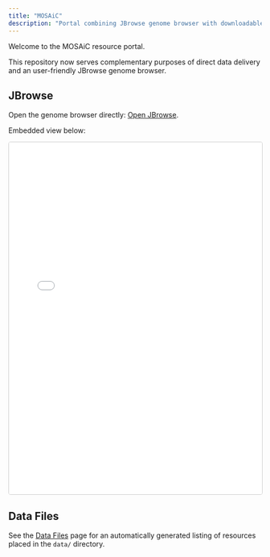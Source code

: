 ```yaml
---
title: "MOSAiC"
description: "Portal combining JBrowse genome browser with downloadable annotation tables."
---
```


Welcome to the MOSAiC resource portal.

This repository now serves complementary purposes of direct data delivery and an user-friendly JBrowse genome browser.

## JBrowse

Open the genome browser directly: [Open JBrowse](../index.html){target="_blank"}.

Embedded view below:

<iframe src="../index.html" style="width:100%;height:700px;border:1px solid #ccc;border-radius:4px;" title="JBrowse">

</iframe>

## Data Files

See the [Data Files](data.qmd) page for an automatically generated listing of resources placed in the `data/` directory.

## 


